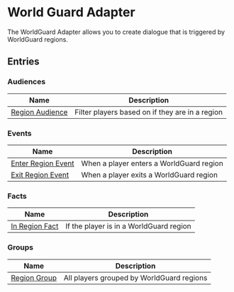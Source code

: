 # World Guard Adapter

The WorldGuard Adapter allows you to create dialogue that is triggered by WorldGuard regions.

## Entries

### Audiences

| Name | Description |
| ---- | ----------- |
| [Region Audience](WorldGuardAdapter/entries/audience/region_audience) | Filter players based on if they are in a region |

### Events

| Name | Description |
| ---- | ----------- |
| [Enter Region Event](WorldGuardAdapter/entries/event/on_enter_region) | When a player enters a WorldGuard region |
| [Exit Region Event](WorldGuardAdapter/entries/event/on_exit_region) | When a player exits a WorldGuard region |

### Facts

| Name | Description |
| ---- | ----------- |
| [In Region Fact](WorldGuardAdapter/entries/fact/in_region_fact) | If the player is in a WorldGuard region |

### Groups

| Name | Description |
| ---- | ----------- |
| [Region Group](WorldGuardAdapter/entries/group/region_group) | All players grouped by WorldGuard regions |

